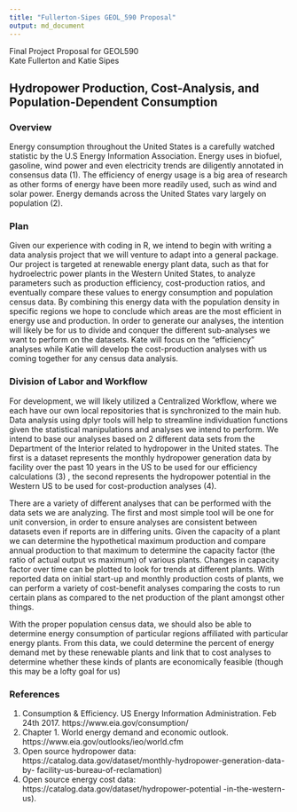 ```yaml
---
title: "Fullerton-Sipes GEOL_590 Proposal"
output: md_document
---
```


Final Project Proposal for GEOL590  
Kate Fullerton and Katie Sipes  

## Hydropower Production, Cost-Analysis, and Population-Dependent Consumption  

### Overview  
Energy consumption throughout the United States is a carefully watched statistic by the U.S Energy Information Association. Energy uses in biofuel, gasoline, wind power and even electricity trends are diligently annotated in consensus data (1). The efficiency of energy usage is a big area of research as other forms of energy have been more readily used, such as wind and solar power. Energy demands across the United States vary largely on population (2).

### Plan
Given our experience with coding in R, we intend to begin with writing a data analysis project that we will venture to adapt into a general package. Our project is targeted at renewable energy plant data, such as that for hydroelectric power plants in the Western United States, to analyze parameters such as production efficiency, cost-production ratios, and eventually compare these values to energy consumption and population census data. By combining this energy data with the population density in specific regions  we hope to conclude which areas are the most efficient in energy use and production. In order to generate our analyses, the intention will likely be for us to divide and conquer the different sub-analyses we want to perform on the datasets. Kate will focus on the "efficiency" analyses while  Katie will develop the cost-production analyses with us coming together for any census data analysis. 

### Division of Labor and Workflow
For development, we will likely utilized a Centralized Workflow, where we each have our own local repositories that is synchronized to the main hub. Data analysis using dplyr tools will help to streamline individuation functions given the statistical manipulations and analyses we intend to perform. We intend to base our analyses based on 2 different data sets from the Department of the Interior related to hydropower in the United states. The first is a dataset represents the monthly hydropower generation data by facility over the past 10 years in the US to be used for our efficiency calculations (3) , the second represents the hydropower potential in the Western US to be used for cost-production analyses (4).   

There are a variety of different analyses that can be performed with the data sets we are analyzing. The first and most simple tool will be one for unit conversion, in order to ensure analyses are consistent between datasets even if reports are in differing units. Given the capacity of a plant we can determine the hypothetical maximum production and compare annual production to that maximum to determine the capacity factor (the ratio of actual output vs maximum) of various plants. Changes in capacity factor over time can be plotted to look for trends at different plants. With reported data on initial start-up and monthly production costs of plants, we can perform a variety of cost-benefit analyses comparing the costs to run certain plans as compared to the net production of the plant amongst other things.   

With the proper population census data, we should also be able to determine energy consumption of particular regions affiliated with particular energy plants. From this data, we could determine the percent of energy demand met by these renewable plants and link that to cost analyses to determine whether these kinds of plants are economically feasible (though this may be a lofty goal for us)

### References
1) Consumption & Efficiency. US Energy Information Administration. Feb 24th 2017. https://www.eia.gov/consumption/
2) Chapter 1. World energy demand and economic outlook. https://www.eia.gov/outlooks/ieo/world.cfm
3) Open source hydropower data: https://catalog.data.gov/dataset/monthly-hydropower-generation-data-by- facility-us-bureau-of-reclamation)
4) Open source energy cost data: https://catalog.data.gov/dataset/hydropower-potential -in-the-western-us).